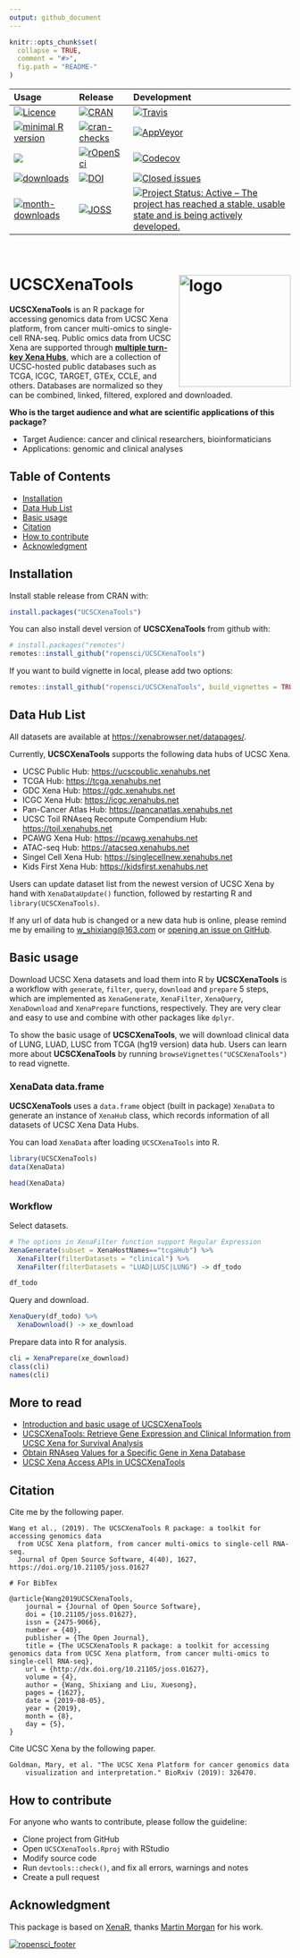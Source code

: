 ```yaml
---
output: github_document
---
```


<!-- README.md is generated from README.Rmd. Please edit that file -->

```r
knitr::opts_chunk$set(
  collapse = TRUE,
  comment = "#>",
  fig.path = "README-"
)
```

<!-- badges: start -->

<table class="table">
<thead>
<tr class="header">
<th align="left">
Usage
</th>
<th align="left">
Release
</th>
<th align="left">
Development
</th>
</tr>
</thead>
<tbody>

<tr class="odd">
<td align="left">
<a href="https://www.gnu.org/licenses/gpl-3.0.en.html"><img src="https://img.shields.io/badge/licence-GPL--3-blue.svg" alt="Licence"></a>
</td>
<td align="left">
<a href="https://cran.r-project.org/package=UCSCXenaTools"><img src="https://www.r-pkg.org/badges/version/UCSCXenaTools" alt="CRAN"></a>
</td>
<td align="left">
<a href="https://travis-ci.org/ropensci/UCSCXenaTools"><img src="https://travis-ci.org/ropensci/UCSCXenaTools.svg?branch=master" alt="Travis"></a>
</td>
</tr>

<tr class="even">
<td align="left">
<a href="https://cran.r-project.org/"><img src="https://img.shields.io/badge/R%3E%3D-3.5.0-blue.svg" alt="minimal R version"></a>
</td>
<td align="left">
<a href="https://cran.r-project.org/web/checks/check_results_UCSCXenaTools.html"><img src="https://cranchecks.info/badges/summary/UCSCXenaTools" alt="cran-checks"></a>
</td>
<td align="left">
<a href="https://ci.appveyor.com/project/ShixiangWang/UCSCXenaTools"><img src="https://ci.appveyor.com/api/projects/status/github/ropensci/UCSCXenaTools?branch=master&svg=true" alt="AppVeyor"></a>
</td>
</tr>

<tr class="odd">
<td align="left">
<a href="https://CRAN.R-project.org/package=UCSCXenaTools"><img src="https://tinyverse.netlify.com/badge/UCSCXenaTools"></a>
</td>
<td align="left">
<a href="https://github.com/ropensci/onboarding/issues/315"><img src="https://badges.ropensci.org/315_status.svg" alt="rOpenSci"></a>
</td>
<td align="left">
<a href="https://codecov.io/github/ShixiangWang/UCSCXenaTools?branch=master"><img src="https://codecov.io/github/ShixiangWang/UCSCXenaTools/coverage.svg?branch=master" alt="Codecov"></a>
</td>
</tr>

<tr class="even">
<td align="left">
<a href="https://CRAN.R-project.org/package=UCSCXenaTools"><img src="http://cranlogs.r-pkg.org/badges/grand-total/UCSCXenaTools" alt="downloads"></a>
</td>
<td align="left">
<a href="https://zenodo.org/badge/latestdoi/178662770"><img src="https://zenodo.org/badge/178662770.svg" alt="DOI"></a>
</td>
<td align="left">
[![Closed issues](https://img.shields.io/github/issues-closed/ropensci/UCSCXenaTools.svg)](https://github.com/ropensci/UCSCXenaTools/issues?q=is%3Aissue+is%3Aclosed)
</td>

</tr>
<tr class="odd">
<td align="left">
<a href="https://CRAN.R-project.org/package=UCSCXenaTools"><img src="http://cranlogs.r-pkg.org/badges/UCSCXenaTools" alt="month-downloads"></a>
</td>
<td align="left">
<a href="https://doi.org/10.21105/joss.01627"><img src="https://joss.theoj.org/papers/10.21105/joss.01627/status.svg" alt="JOSS" >
</a>
</td>
<td align="left">
<a href="https://www.repostatus.org/#active"><img src="https://www.repostatus.org/badges/latest/active.svg" alt="Project Status: Active – The project has reached a stable, usable state and is being actively developed." /></a>
</td>
</tr>
</tbody>
</table>
<br>
<!-- badges: end -->

# UCSCXenaTools <img src='man/figures/logo.png' align="right" height="200" alt="logo"/>

**UCSCXenaTools** is an R package for accessing genomics data from UCSC Xena platform, from cancer multi-omics to single-cell RNA-seq. 
Public omics data from UCSC Xena are supported through [**multiple turn-key Xena Hubs**](https://xenabrowser.net/datapages/), which are a collection of UCSC-hosted public databases such as TCGA, ICGC, TARGET, GTEx, CCLE, and others. Databases are normalized so they can be combined, linked, filtered, explored and downloaded.

**Who is the target audience and what are scientific applications of this package?**

* Target Audience: cancer and clinical researchers, bioinformaticians
* Applications: genomic and clinical analyses

## Table of Contents

* [Installation](#installation)
* [Data Hub List](#data-hub-list)
* [Basic usage](#basic-usage)
* [Citation](#citation)
* [How to contribute](#how-to-contribute)
* [Acknowledgment](#acknowledgment)

## Installation

Install stable release from CRAN with:

```r
install.packages("UCSCXenaTools")
```

You can also install devel version of **UCSCXenaTools** from github with:

```r
# install.packages("remotes")
remotes::install_github("ropensci/UCSCXenaTools")
```

If you want to build vignette in local, please add two options:

```r
remotes::install_github("ropensci/UCSCXenaTools", build_vignettes = TRUE, dependencies = TRUE)
```

## Data Hub List

All datasets are available at <https://xenabrowser.net/datapages/>.

Currently, **UCSCXenaTools** supports the following data hubs of UCSC Xena.

* UCSC Public Hub: <https://ucscpublic.xenahubs.net>
* TCGA Hub: <https://tcga.xenahubs.net>
* GDC Xena Hub: <https://gdc.xenahubs.net>
* ICGC Xena Hub: <https://icgc.xenahubs.net>
* Pan-Cancer Atlas Hub: <https://pancanatlas.xenahubs.net>
* UCSC Toil RNAseq Recompute Compendium Hub: <https://toil.xenahubs.net>
* PCAWG Xena Hub: <https://pcawg.xenahubs.net>
* ATAC-seq Hub: <https://atacseq.xenahubs.net>
* Singel Cell Xena Hub: <https://singlecellnew.xenahubs.net>
* Kids First Xena Hub: <https://kidsfirst.xenahubs.net>

Users can update dataset list from the newest version of UCSC Xena by hand with `XenaDataUpdate()` function, followed
by restarting R and `library(UCSCXenaTools)`.

If any url of data hub is changed or a new data hub is online, please remind me by emailing to <w_shixiang@163.com> or [opening an issue on GitHub](https://github.com/ropensci/UCSCXenaTools/issues).


## Basic usage

Download UCSC Xena datasets and load them into R by **UCSCXenaTools** is a workflow with `generate`, `filter`, `query`, `download` and `prepare` 5 steps, which are implemented as `XenaGenerate`, `XenaFilter`, `XenaQuery`, `XenaDownload` and `XenaPrepare` functions, respectively. They are very clear and easy to use and combine with other packages like `dplyr`.

To show the basic usage of **UCSCXenaTools**, we will download clinical data of LUNG, LUAD, LUSC from TCGA (hg19 version) data hub. Users can learn more about **UCSCXenaTools** by running `browseVignettes("UCSCXenaTools")` to read vignette.

### XenaData data.frame

**UCSCXenaTools** uses a `data.frame` object (built in package) `XenaData` to generate an instance of `XenaHub` class, which records information of all datasets of UCSC Xena Data Hubs.

You can load `XenaData` after loading `UCSCXenaTools` into R.

```r
library(UCSCXenaTools)
data(XenaData)

head(XenaData)
```

### Workflow

Select datasets.

```r
# The options in XenaFilter function support Regular Expression
XenaGenerate(subset = XenaHostNames=="tcgaHub") %>% 
  XenaFilter(filterDatasets = "clinical") %>% 
  XenaFilter(filterDatasets = "LUAD|LUSC|LUNG") -> df_todo

df_todo
```

Query and download.

```r
XenaQuery(df_todo) %>%
  XenaDownload() -> xe_download
```

Prepare data into R for analysis.

```r
cli = XenaPrepare(xe_download)
class(cli)
names(cli)
```

## More to read

- [Introduction and basic usage of UCSCXenaTools](https://shixiangwang.github.io/home/en/tools/ucscxenatools-intro)
- [UCSCXenaTools: Retrieve Gene Expression and Clinical Information from UCSC Xena for Survival Analysis](https://shixiangwang.github.io/home/en/post/ucscxenatools-201908/)
- [Obtain RNAseq Values for a Specific Gene in Xena Database](https://shixiangwang.github.io/home/en/post/2020-07-22-ucscxenatools-single-gene/)
- [UCSC Xena Access APIs in UCSCXenaTools](https://shixiangwang.github.io/home/en/tools/ucscxenatools-api)

## Citation

Cite me by the following paper.

```
Wang et al., (2019). The UCSCXenaTools R package: a toolkit for accessing genomics data
  from UCSC Xena platform, from cancer multi-omics to single-cell RNA-seq. 
  Journal of Open Source Software, 4(40), 1627, https://doi.org/10.21105/joss.01627

# For BibTex
  
@article{Wang2019UCSCXenaTools,
	journal = {Journal of Open Source Software},
	doi = {10.21105/joss.01627},
	issn = {2475-9066},
	number = {40},
	publisher = {The Open Journal},
	title = {The UCSCXenaTools R package: a toolkit for accessing genomics data from UCSC Xena platform, from cancer multi-omics to single-cell RNA-seq},
	url = {http://dx.doi.org/10.21105/joss.01627},
	volume = {4},
	author = {Wang, Shixiang and Liu, Xuesong},
	pages = {1627},
	date = {2019-08-05},
	year = {2019},
	month = {8},
	day = {5},
}
```

Cite UCSC Xena by the following paper. 

```
Goldman, Mary, et al. "The UCSC Xena Platform for cancer genomics data 
    visualization and interpretation." BioRxiv (2019): 326470.
```

## How to contribute

For anyone who wants to contribute, please follow the guideline:

* Clone project from GitHub
* Open `UCSCXenaTools.Rproj` with RStudio
* Modify source code 
* Run `devtools::check()`, and fix all errors, warnings and notes
* Create a pull request

## Acknowledgment

This package is based on [XenaR](https://github.com/mtmorgan/XenaR), thanks [Martin Morgan](https://github.com/mtmorgan) for his work.

[![ropensci_footer](https://ropensci.org/public_images/ropensci_footer.png)](https://ropensci.org)
